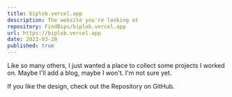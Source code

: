 ```yaml
---
title: biplob.vercel.app
description: The website you're looking at
repository: FindBips/biplob.vercel.app
url: https://biplob.vercel.app
date: 2023-03-28
published: true
---
```



Like so many others, I just wanted a place to collect some projects I worked on. Maybe I'll add a blog, maybe I won't. I'm not sure yet.

If you like the design, check out the Repository on GitHub.

